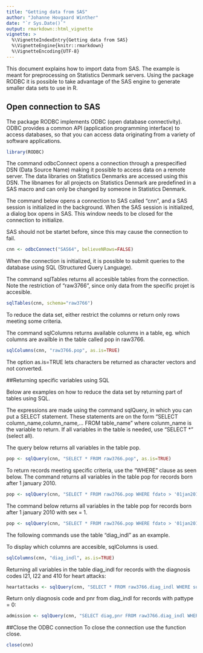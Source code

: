 ```yaml
---
title: "Getting data from SAS"
author: "Johanne Hovgaard Winther"
date: "`r Sys.Date()`"
output: rmarkdown::html_vignette
vignette: >
  %\VignetteIndexEntry{Getting data from SAS}
  %\VignetteEngine{knitr::rmarkdown}
  %\VignetteEncoding{UTF-8}
---
```


This document explains how to import data from SAS. The example is meant for preprocessing on Statistics Denmark servers. Using the package RODBC it is possible to take advantage of the SAS engine to generate smaller data sets to use in R. 

## Open connection to SAS
The package RODBC implements ODBC (open database connectivity). ODBC provides a common API (application programming interface) to access databases, so that you can access data originating from a variety of software applications.

```r
library(RODBC)
```
The command odbcConnect opens a connection through a prespecified DSN (Data Source Name) making it possible to access data on a remote server. The data libraries on Statistics Denmarks are accessed using this DSN. The libnames for all projects on Statistics Denmark are predefined in a SAS macro and can only be changed by someone in Statistics Denmark.

The command below opens a connection to SAS called "cnn", and a SAS session is initialized in the background. When the SAS session is initialized, a dialog box opens in SAS. This window needs to be closed for the connection to initialize.

SAS should not be startet before, since this may cause the connection to fail.

```r
cnn <- odbcConnect("SAS64", believeNRows=FALSE)
```

When the connection is initialized, it is possible to submit queries to the database using SQL (Structured Query Language). 

The command sqlTables returns all accesible tables from the connection. Note the restriction of "raw3766", since only data from the specific projet is accesible.

```r
sqlTables(cnn, schema="raw3766")
```

To reduce the data set, either restrict the columns or return only rows meeting some criteria.

The command sqlColumns returns available colunms in a table, eg. which columns are availble in the table called pop in raw3766.

```r
sqlColumns(cnn, "raw3766.pop", as.is=TRUE)
```
The option as.is=TRUE lets characters be returned as character vectors and not converted.

##Returning specific variables using SQL

Below are examples on how to reduce the data set by returning part of tables using SQL.

The expressions are made using the command sqlQuery, in which you can put a SELECT statement. These statements are on the form "SELECT column_name,column_name,... FROM table_name" where colunm_name is the variable to return. If all variables in the table is needed, use "SELECT * " (select all).

The query below returns all variables in the table pop.

```r
pop <- sqlQuery(cnn, "SELECT * FROM raw3766.pop", as.is=TRUE)
```

To return records meeting specific criteria, use the "WHERE" clause as seen below.
The command returns all variables in the table pop for records born after 1 january 2010.

```r
pop <- sqlQuery(cnn, "SELECT * FROM raw3766.pop WHERE fdato > '01jan2010'd", as.is=TRUE)
```

The command below returns all variables in the table pop for records born after 1 january 2010 with sex = 1.

```r
pop <- sqlQuery(cnn, "SELECT * FROM raw3766.pop WHERE fdato > '01jan2010'd AND sex = 1", as.is=TRUE)
```
The following commands use the table "diag_indl" as an example. 

To display which columns are accesible, sqlColumns is used.

```r
sqlColumns(cnn, "diag_indl", as.is=TRUE)
```
Returning all variables in the table diag_indl for records with the diagnosis codes I21, I22 and 410 for heart attacks:
```r
heartattacks <- sqlQuery(cnn, "SELECT * FROM raw3766.diag_indl WHERE substr(diag, 1, 3) in ('I21', 'I22', '410')", as.is=TRUE)
```
Return only diagnosis code and pnr from diag_indl for records with pattype = 0:

```r
admission <- sqlQuery(cnn, "SELECT diag,pnr FROM raw3766.diag_indl WHERE pattype = '0'", as.is=TRUE)
```


##Close the ODBC connection
To close the connection use the function close.

```r
close(cnn)

```

